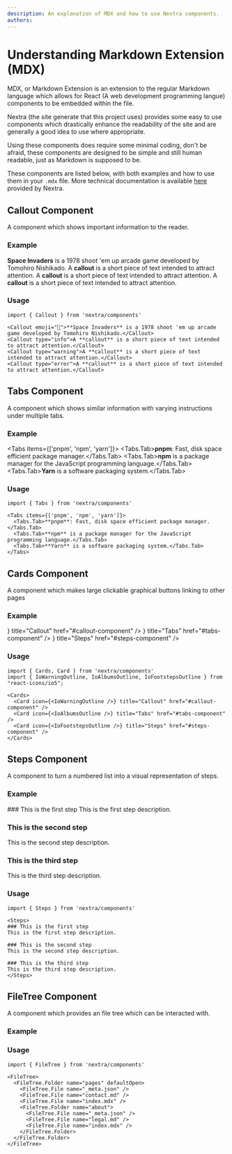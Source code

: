```yaml
---
description: An explanation of MDX and how to use Nextra components.
authors: 
---
```

# Understanding Markdown Extension (MDX)

MDX, or Markdown Extension is an extension to the regular Markdown language which allows for React (A web development programming langue) components to be embedded within the file.

Nextra (the site generate that this project uses) provides some easy to use components which drastically enhance the readability of the site and are generally a good idea to use where appropriate.

Using these components does require some minimal coding, don't be afraid, these components are designed to be simple and still human readable, just as Markdown is supposed to be.

These components are listed below, with both examples and how to use them in your `.mdx` file. More technical documentation is available [here](https://nextra.site/docs/guide/built-ins) provided by Nextra.

## Callout Component
A component which shows important information to the reader.

### Example

<Callout emoji="👾">**Space Invaders** is a 1978 shoot 'em up arcade game developed by Tomohiro Nishikado.</Callout>
<Callout type="info">A **callout** is a short piece of text intended to attract attention.</Callout>
<Callout type="warning">A **callout** is a short piece of text intended to attract attention.</Callout>
<Callout type="error">A **callout** is a short piece of text intended to attract attention.</Callout>

### Usage
```mdx filename="Markdown Extension"
import { Callout } from 'nextra/components'

<Callout emoji="👾">**Space Invaders** is a 1978 shoot 'em up arcade game developed by Tomohiro Nishikado.</Callout>
<Callout type="info">A **callout** is a short piece of text intended to attract attention.</Callout>
<Callout type="warning">A **callout** is a short piece of text intended to attract attention.</Callout>
<Callout type="error">A **callout** is a short piece of text intended to attract attention.</Callout>
```

## Tabs Component
A component which shows similar information with varying instructions under multiple tabs.
### Example

<Tabs items={['pnpm', 'npm', 'yarn']}>
  <Tabs.Tab>**pnpm**: Fast, disk space efficient package manager.</Tabs.Tab>
  <Tabs.Tab>**npm** is a package manager for the JavaScript programming language.</Tabs.Tab>
  <Tabs.Tab>**Yarn** is a software packaging system.</Tabs.Tab>
</Tabs>
### Usage
```mdx filename="Markdown Extension"
import { Tabs } from 'nextra/components'

<Tabs items={['pnpm', 'npm', 'yarn']}>
  <Tabs.Tab>**pnpm**: Fast, disk space efficient package manager.</Tabs.Tab>
  <Tabs.Tab>**npm** is a package manager for the JavaScript programming language.</Tabs.Tab>
  <Tabs.Tab>**Yarn** is a software packaging system.</Tabs.Tab>
</Tabs>
```

## Cards Component
A component which makes large clickable graphical buttons linking to other pages

### Example

<Cards>
  <Card icon={<IoWarningOutline />} title="Callout" href="#callout-component" />
  <Card icon={<IoAlbumsOutline />} title="Tabs" href="#tabs-component" />
  <Card icon={<IoFootstepsOutline />} title="Steps" href="#steps-component" />
</Cards>

### Usage
```mdx filename="Markdown Extension"
import { Cards, Card } from 'nextra/components'
import { IoWarningOutline, IoAlbumsOutline, IoFootstepsOutline } from "react-icons/io5";

<Cards>
  <Card icon={<IoWarningOutline />} title="Callout" href="#callout-component" />
  <Card icon={<IoAlbumsOutline />} title="Tabs" href="#tabs-component" />
  <Card icon={<IoFootstepsOutline />} title="Steps" href="#steps-component" />
</Cards>
```
## Steps Component
A component to turn a numbered list into a visual representation of steps.

### Example

<Steps>
### This is the first step
This is the first step description.

### This is the second step
This is the second step description.

### This is the third step
This is the third step description.
</Steps>

### Usage
```mdx filename="Markdown Extension"
import { Steps } from 'nextra/components'

<Steps>
### This is the first step
This is the first step description.

### This is the second step
This is the second step description.

### This is the third step
This is the third step description.
</Steps>
```

## FileTree Component
A component which provides an file tree which can be interacted with.

### Example

<FileTree>
  <FileTree.Folder name="pages" defaultOpen>
    <FileTree.File name="_meta.json" />
    <FileTree.File name="contact.md" />
    <FileTree.File name="index.mdx" />
    <FileTree.Folder name="about">
      <FileTree.File name="_meta.json" />
      <FileTree.File name="legal.md" />
      <FileTree.File name="index.mdx" />
    </FileTree.Folder>
  </FileTree.Folder>
</FileTree>

### Usage
```mdx filename="Markdown Extension"
import { FileTree } from 'nextra/components'

<FileTree>
  <FileTree.Folder name="pages" defaultOpen>
    <FileTree.File name="_meta.json" />
    <FileTree.File name="contact.md" />
    <FileTree.File name="index.mdx" />
    <FileTree.Folder name="about">
      <FileTree.File name="_meta.json" />
      <FileTree.File name="legal.md" />
      <FileTree.File name="index.mdx" />
    </FileTree.Folder>
  </FileTree.Folder>
</FileTree>
```
